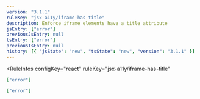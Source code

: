 ```yaml
---
version: "3.1.1"
ruleKey: "jsx-a11y/iframe-has-title"
description: Enforce iframe elements have a title attribute
jsEntry: ["error"]
previousJsEntry: null
tsEntry: ["error"]
previousTsEntry: null
history: [{ "jsState": "new", "tsState": "new", "version": "3.1.1" }]
---
```


<RuleInfos 
  configKey="react" 
  ruleKey="jsx-a11y/iframe-has-title" 
>

```json
["error"]
```

```json
["error"]
```

</RuleInfos>
